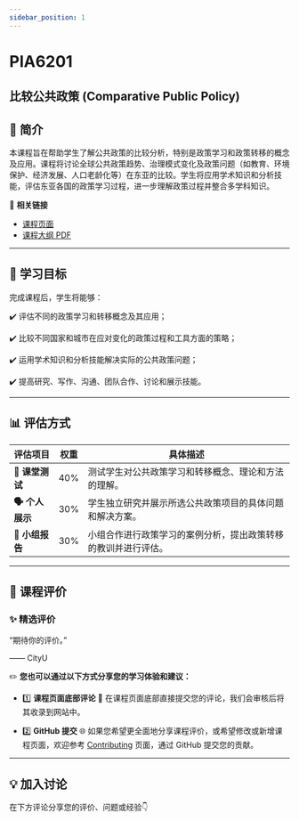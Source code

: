 ```yaml
---
sidebar_position: 1
---
```


# PIA6201
## 比较公共政策 (Comparative Public Policy)

## **📘 简介**
本课程旨在帮助学生了解公共政策的比较分析，特别是政策学习和政策转移的概念及应用。课程将讨论全球公共政策趋势、治理模式变化及政策问题（如教育、环境保护、经济发展、人口老龄化等）在东亚的比较。学生将应用学术知识和分析技能，评估东亚各国的政策学习过程，进一步理解政策过程并整合多学科知识。

🔗 **相关链接**
- [课程页面](https://www.cityu.edu.hk/catalogue/pg/202425/course/PIA6201.htm)
- [课程大纲 PDF](https://www.cityu.edu.hk/catalogue/pg/202425/course/PIA6201.pdf)

---

## **🎯 学习目标**

完成课程后，学生将能够：

✔️ 评估不同的政策学习和转移概念及其应用；

✔️ 比较不同国家和城市在应对变化的政策过程和工具方面的策略；

✔️ 运用学术知识和分析技能解决实际的公共政策问题；

✔️ 提高研究、写作、沟通、团队合作、讨论和展示技能。

---

## **📊 评估方式**

| **评估项目**               | **权重** | **具体描述**                                                                                       |
|---------------------------|---------|---------------------------------------------------------------------------------------------------|
| **📝 课堂测试**            | 40%     | 测试学生对公共政策学习和转移概念、理论和方法的理解。                                                |
| **🗣️ 个人展示**           | 30%     | 学生独立研究并展示所选公共政策项目的具体问题和解决方案。                                               |
| **📄 小组报告**            | 30%     | 小组合作进行政策学习的案例分析，提出政策转移的教训并进行评估。                                      |

---

## **💬 课程评价**

### ✨ **精选评价**
<div className={commentStyles.commentBox}>
    <p className={commentStyles.commentText}>
        “期待你的评价。”
    </p>
    <p className={commentStyles.commentAuthor}>—— CityU</p>
</div>

✏️ **您也可以通过以下方式分享您的学习体验和建议：**

- 1️⃣ **课程页面底部评论**
💬 在课程页面底部直接提交您的评论，我们会审核后将其收录到网站中。

- 2️⃣ **GitHub 提交**
🌐 如果您希望更全面地分享课程评价，或希望修改或新增课程页面，欢迎参考 [Contributing](/contributing) 页面，通过 GitHub 提交您的贡献。

---

## **💡 加入讨论**

在下方评论分享您的评价、问题或经验👇
<Utterances />